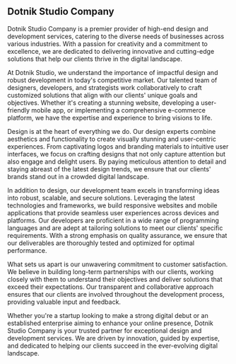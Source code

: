 ## Dotnik Studio Company

Dotnik Studio Company is a premier provider of high-end design and development services, catering to the diverse needs of businesses across various industries. With a passion for creativity and a commitment to excellence, we are dedicated to delivering innovative and cutting-edge solutions that help our clients thrive in the digital landscape.

At Dotnik Studio, we understand the importance of impactful design and robust development in today's competitive market. Our talented team of designers, developers, and strategists work collaboratively to craft customized solutions that align with our clients' unique goals and objectives. Whether it's creating a stunning website, developing a user-friendly mobile app, or implementing a comprehensive e-commerce platform, we have the expertise and experience to bring visions to life.

Design is at the heart of everything we do. Our design experts combine aesthetics and functionality to create visually stunning and user-centric experiences. From captivating logos and branding materials to intuitive user interfaces, we focus on crafting designs that not only capture attention but also engage and delight users. By paying meticulous attention to detail and staying abreast of the latest design trends, we ensure that our clients' brands stand out in a crowded digital landscape.

In addition to design, our development team excels in transforming ideas into robust, scalable, and secure solutions. Leveraging the latest technologies and frameworks, we build responsive websites and mobile applications that provide seamless user experiences across devices and platforms. Our developers are proficient in a wide range of programming languages and are adept at tailoring solutions to meet our clients' specific requirements. With a strong emphasis on quality assurance, we ensure that our deliverables are thoroughly tested and optimized for optimal performance.

What sets us apart is our unwavering commitment to customer satisfaction. We believe in building long-term partnerships with our clients, working closely with them to understand their objectives and deliver solutions that exceed their expectations. Our transparent and collaborative approach ensures that our clients are involved throughout the development process, providing valuable input and feedback.

Whether you're a startup looking to make a strong digital debut or an established enterprise aiming to enhance your online presence, Dotnik Studio Company is your trusted partner for exceptional design and development services. We are driven by innovation, guided by expertise, and dedicated to helping our clients succeed in the ever-evolving digital landscape.